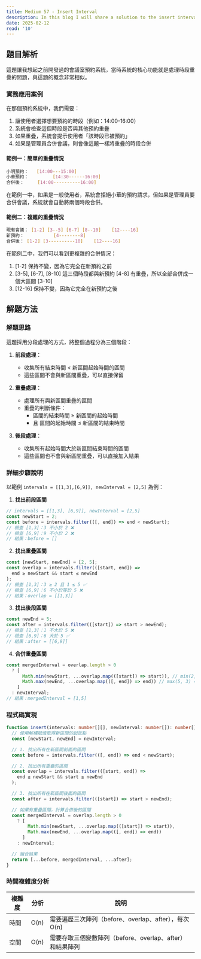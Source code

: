 ```yaml
---
title: Medium 57 - Insert Interval
description: In this blog I will share a solution to the insert interval problem.
date: 2025-02-12
read: '10'
---
```

## 題目解析

這題讓我想起之前開發過的會議室預約系統，當時系統的核心功能就是處理時段重疊的問題，與這題的概念非常相似。

### 實務應用案例

在那個預約系統中，我們需要：
1. 讓使用者選擇想要預約的時段（例如：14:00-16:00）
2. 系統會檢查這個時段是否與其他預約重疊
3. 如果重疊，系統會提示使用者「該時段已被預約」
4. 如果是管理員合併會議，則會像這題一樣將重疊的時段合併

#### 範例一：簡單的重疊情況

```bash
小明預約：   [14:00---15:00]
小華預約：         [14:30------16:00]
合併後：     [14:00----------16:00]
```

在範例一中，如果是一般使用者，系統會拒絕小華的預約請求，但如果是管理員要合併會議，系統就會自動將兩個時段合併。

#### 範例二：複雜的重疊情況

```bash
現有會議： [1-2] [3--5] [6-7] [8--10]    [12----16]
新預約：           [4--------8]
合併後： [1-2] [3----------10]    [12----16]
```

在範例二中，我們可以看到更複雜的合併情況：

1. [1-2] 保持不變，因為它完全在新預約之前
2. [3-5], [6-7], [8-10] 這三個時段都與新預約 [4-8] 有重疊，所以全部合併成一個大區間 [3-10]
3. [12-16] 保持不變，因為它完全在新預約之後

## 解題方法

### 解題思路

這題採用分段處理的方式，將整個過程分為三個階段：

1. **前段處理**：
   - 收集所有結束時間 < 新區間起始時間的區間
   - 這些區間不會與新區間重疊，可以直接保留

2. **重疊處理**：
   - 處理所有與新區間重疊的區間
   - 重疊的判斷條件：
     - 區間的結束時間 ≥ 新區間的起始時間
     - 且 區間的起始時間 ≤ 新區間的結束時間

3. **後段處理**：
   - 收集所有起始時間大於新區間結束時間的區間
   - 這些區間也不會與新區間重疊，可以直接加入結果

### 詳細步驟說明

以範例 `intervals = [[1,3],[6,9]], newInterval = [2,5]` 為例：

1. **找出前段區間**

```typescript
// intervals = [[1,3], [6,9]], newInterval = [2,5]
const newStart = 2;
const before = intervals.filter(([, end]) => end < newStart);
// 檢查 [1,3]：3 不小於 2 ❌
// 檢查 [6,9]：9 不小於 2 ❌
// 結果：before = []
```

2. **找出重疊區間**

```typescript
const [newStart, newEnd] = [2, 5];
const overlap = intervals.filter(([start, end]) =>
  end ≥ newStart && start ≤ newEnd
);
// 檢查 [1,3]：3 ≥ 2 且 1 ≤ 5 ✅
// 檢查 [6,9]：6 不小於等於 5 ❌
// 結果：overlap = [[1,3]]
```

3. **找出後段區間**

```typescript
const newEnd = 5;
const after = intervals.filter(([start]) => start > newEnd);
// 檢查 [1,3]：1 不大於 5 ❌
// 檢查 [6,9]：6 大於 5 ✅
// 結果：after = [[6,9]]
```

4. **合併重疊區間**

```typescript
const mergedInterval = overlap.length > 0
  ? [
      Math.min(newStart, ...overlap.map(([start]) => start)), // min(2, 1) = 1
      Math.max(newEnd, ...overlap.map(([, end]) => end)) // max(5, 3) = 5
    ]
  : newInterval;
// 結果：mergedInterval = [1,5]
```

### 程式碼實現

```typescript
function insert(intervals: number[][], newInterval: number[]): number[][] {
  // 使用解構賦值取得新區間的起訖點
  const [newStart, newEnd] = newInterval;

  // 1. 找出所有在新區間前面的區間
  const before = intervals.filter(([, end]) => end < newStart);

  // 2. 找出所有重疊的區間
  const overlap = intervals.filter(([start, end]) =>
    end ≥ newStart && start ≤ newEnd
  );

  // 3. 找出所有在新區間後面的區間
  const after = intervals.filter(([start]) => start > newEnd);

  // 如果有重疊區間，計算合併後的區間
  const mergedInterval = overlap.length > 0
    ? [
        Math.min(newStart, ...overlap.map(([start]) => start)),
        Math.max(newEnd, ...overlap.map(([, end]) => end))
      ]
    : newInterval;

  // 組合結果
  return [...before, mergedInterval, ...after];
}
```

### 時間複雜度分析

| 複雜度 | 分析 | 說明 |
|--------|------|------|
| 時間 | O(n) | 需要遍歷三次陣列（before、overlap、after），每次 O(n) |
| 空間 | O(n) | 需要存取三個變數陣列（before、overlap、after）和結果陣列 |
